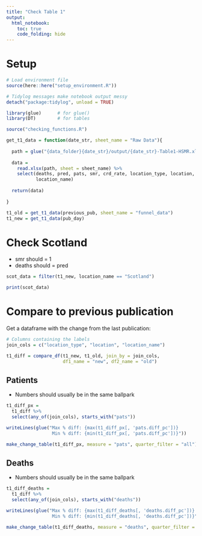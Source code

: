 ```yaml
---
title: "Check Table 1"
output: 
  html_notebook:
    toc: true
    code_folding: hide
---
```


<style type="text/css">
.main-container {
  max-width: 72em;
  margin-left: auto;
  margin-right: auto;
}
</style>

# Setup

```r

# Load environment file
source(here::here("setup_environment.R"))

# Tidylog messages make notebook output messy
detach("package:tidylog", unload = TRUE)

library(glue)      # for glue()
library(DT)        # for tables

source("checking_functions.R")


```

```r

get_t1_data = function(date_str, sheet_name = "Raw Data"){
  
  path = glue("{data_folder}{date_str}/output/{date_str}-Table1-HSMR.xlsx")
  
  data = 
    read.xlsx(path, sheet = sheet_name) %>%
    select(deaths, pred, pats, smr, crd_rate, location_type, location, 
           location_name)
  
  return(data)
  
}

t1_old = get_t1_data(previous_pub, sheet_name = "funnel_data")
t1_new = get_t1_data(pub_day)

```

# Check Scotland

* smr should = 1
* deaths should = pred

```r

scot_data = filter(t1_new, location_name == "Scotland")

print(scot_data)

```


# Compare to previous publication

Get a dataframe with the change from the last publication:

```r

# Columns containing the labels
join_cols = c("location_type", "location", "location_name")

t1_diff = compare_df(t1_new, t1_old, join_by = join_cols, 
                     df1_name = "new", df2_name = "old")

```


## Patients

* Numbers should usually be in the same ballpark

```r

t1_diff_px = 
  t1_diff %>%
  select(any_of(join_cols), starts_with("pats"))

writeLines(glue("Max % diff: {max(t1_diff_px[, 'pats.diff_pc'])}
                 Min % diff: {min(t1_diff_px[, 'pats.diff_pc'])}"))

```

```r
make_change_table(t1_diff_px, measure = "pats", quarter_filter = "all")
```


## Deaths

* Numbers should usually be in the same ballpark

```r

t1_diff_deaths = 
  t1_diff %>%
  select(any_of(join_cols), starts_with("deaths"))

writeLines(glue("Max % diff: {max(t1_diff_deaths[, 'deaths.diff_pc'])}
                 Min % diff: {min(t1_diff_deaths[, 'deaths.diff_pc'])}"))

```

```r
make_change_table(t1_diff_deaths, measure = "deaths", quarter_filter = "all")
```
